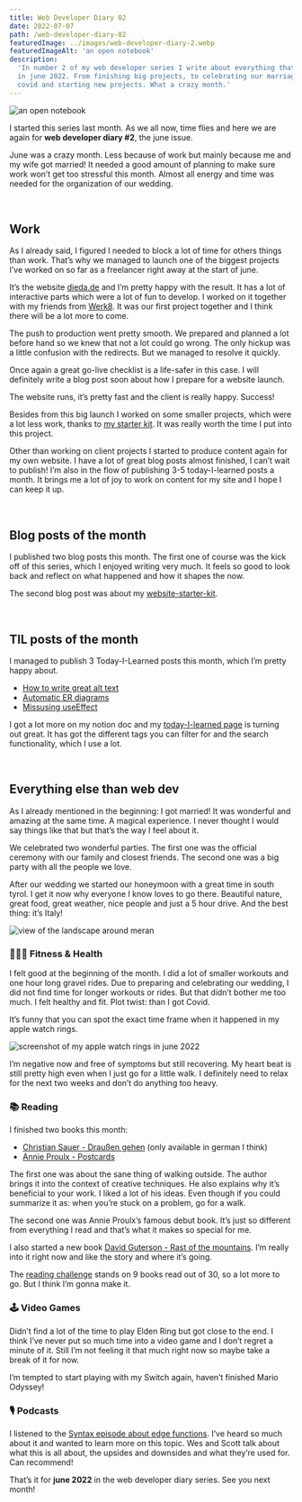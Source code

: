 ```yaml
---
title: Web Developer Diary 02
date: 2022-07-07
path: /web-developer-diary-02
featuredImage: ../images/web-developer-diary-2.webp
featuredImageAlt: 'an open notebook'
description:
  'In number 2 of my web developer series I write about everything that happened
  in june 2022. From finishing big projects, to celebrating our marriage, having
  covid and starting new projects. What a crazy month.'
---
```


![an open notebook](../images/web-developer-diary-2.webp)

I started this series last month. As we all now, time flies and here we are
again for **web developer diary #2**, the june issue.

June was a crazy month. Less because of work but mainly because me and my wife
got married! It needed a good amount of planning to make sure work won’t get too
stressful this month. Almost all energy and time was needed for the organization
of our wedding.

<br />

## Work

As I already said, I figured I needed to block a lot of time for others things
than work. That’s why we managed to launch one of the biggest projects I’ve
worked on so far as a freelancer right away at the start of june.

It’s the website [dieda.de](http://dieda.de) and I’m pretty happy with the
result. It has a lot of interactive parts which were a lot of fun to develop. I
worked on it together with my friends from [Werk8](https://www.werk8.design/).
It was our first project together and I think there will be a lot more to come.

The push to production went pretty smooth. We prepared and planned a lot before
hand so we knew that not a lot could go wrong. The only hickup was a little
confusion with the redirects. But we managed to resolve it quickly.

Once again a great go-live checklist is a life-safer in this case. I will
definitely write a blog post soon about how I prepare for a website launch.

The website runs, it’s pretty fast and the client is really happy. Success!

Besides from this big launch I worked on some smaller projects, which were a lot
less work, thanks to
[my starter kit](https://github.com/marcoheine-com/website-starter-kit). It was
really worth the time I put into this project.

Other than working on client projects I started to produce content again for my
own website. I have a lot of great blog posts almost finished, I can’t wait to
publish! I’m also in the flow of publishing 3-5 today-I-learned posts a month.
It brings me a lot of joy to work on content for my site and I hope I can keep
it up.

<br />

## Blog posts of the month

I published two blog posts this month. The first one of course was the kick off
of this series, which I enjoyed writing very much. It feels so good to look back
and reflect on what happened and how it shapes the now.

The second blog post was about my
[website-starter-kit](/blog/website-starter-kit/).

<br />

## TIL posts of the month

I managed to publish 3 Today-I-Learned posts this month, which I’m pretty happy
about.

- [How to write great alt text](/today-i-learned/write-great-alt-text/)
- [Automatic ER diagrams](/today-i-learned/automatic-er-diagrams/)
- [Missusing useEffect](/today-i-learned/missusing-use-effect/)

I got a lot more on my notion doc and my
[today-I-learned page](/today-i-learned) is turning out great. It has got the
different tags you can filter for and the search functionality, which I use a
lot.

<br />

## Everything else than web dev

As I already mentioned in the beginning: I got married! It was wonderful and
amazing at the same time. A magical experience. I never thought I would say
things like that but that’s the way I feel about it.

We celebrated two wonderful parties. The first one was the official ceremony
with our family and closest friends. The second one was a big party with all the
people we love.

After our wedding we started our honeymoon with a great time in south tyrol. I
get it now why everyone I know loves to go there. Beautiful nature, great food,
great weather, nice people and just a 5 hour drive. And the best thing: it’s
Italy!

![view of the landscape around meran](../images/view-from-meran.webp)

### 🏋🏻‍♂️ Fitness & Health

I felt good at the beginning of the month. I did a lot of smaller workouts and
one hour long gravel rides. Due to preparing and celebrating our wedding, I did
not find time for longer workouts or rides. But that didn’t bother me too much.
I felt healthy and fit. Plot twist: than I got Covid.

It’s funny that you can spot the exact time frame when it happened in my apple
watch rings.

![screenshot of my apple watch rings in june 2022](../images/apple-watch-rings-june-2022.webp)

I’m negative now and free of symptoms but still recovering. My heart beat is
still pretty high even when I just go for a little walk. I definitely need to
relax for the next two weeks and don’t do anything too heavy.

### 📚 Reading

I finished two books this month:

- [Christian Sauer - Draußen gehen](https://www.goodreads.com/book/show/48715024-drau-en-gehen)
  (only available in german I think)
- [Annie Proulx - Postcards](https://www.goodreads.com/book/show/28000.Postcards)

The first one was about the sane thing of walking outside. The author brings it
into the context of creative techniques. He also explains why it’s beneficial to
your work. I liked a lot of his ideas. Even though if you could summarize it as:
when you’re stuck on a problem, go for a walk.

The second one was Annie Proulx’s famous debut book. It’s just so different from
everything I read and that’s what it makes so special for me.

I also started a new book
[David Guterson - Rast of the mountains](https://www.goodreads.com/book/show/50993.East_of_the_Mountains?ref=nav_sb_ss_1_16).
I’m really into it right now and like the story and where it’s going.

The
[reading challenge](https://www.goodreads.com/challenges/11636?ref=nav_profile_rc)
stands on 9 books read out of 30, so a lot more to go. But I think I’m gonna
make it.

### 🕹 Video Games

Didn’t find a lot of the time to play Elden Ring but got close to the end. I
think I’ve never put so much time into a video game and I don’t regret a minute
of it. Still I’m not feeling it that much right now so maybe take a break of it
for now.

I’m tempted to start playing with my Switch again, haven’t finished Mario
Odyssey!

### 🎙 Podcasts

I listened to the
[Syntax episode about edge functions](<[https://syntax.fm/show/454/wtf-is-the-edge-edge-compute-functions](https://syntax.fm/show/454/wtf-is-the-edge-edge-compute-functions)>).
I’ve heard so much about it and wanted to learn more on this topic. Wes and
Scott talk about what this is all about, the upsides and downsides and what
they’re used for. Can recommend!

That’s it for **june 2022** in the web developer diary series. See you next
month!
